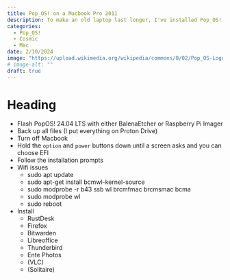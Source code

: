```yaml
---
title: Pop_OS! on a Macbook Pro 2011
description: To make an old laptop last longer, I've installed Pop_OS! on it. These are some notes for my future self (and others).
categories: 
  - Pop_OS!
  - Cosmic
  - Mac
date: 2/10/2024
image: "https://upload.wikimedia.org/wikipedia/commons/0/02/Pop_OS-Logo-nobg.png"
# image-alt: ""
draft: true
---
```


# Heading 
- Flash PopOS! 24.04 LTS with either BalenaEtcher or Raspberry Pi Imager
- Back up all files (I put everything on Proton Drive)
- Turn off Macbook
- Hold the `option` and `power` buttons down until a screen asks and you can choose EFI
- Follow the installation prompts
- Wifi issues
	- sudo apt update
	- sudo apt-get install bcmwl-kernel-source
	- sudo modprobe -r b43 ssb wl brcmfmac brcmsmac bcma
	- sudo modprobe wl
	- sudo reboot
- Install
	- RustDesk
	- Firefox
	- Bitwarden
	- Libreoffice
	- Thunderbird
	- Ente Photos
	- (VLC)
	- (Solitaire)
